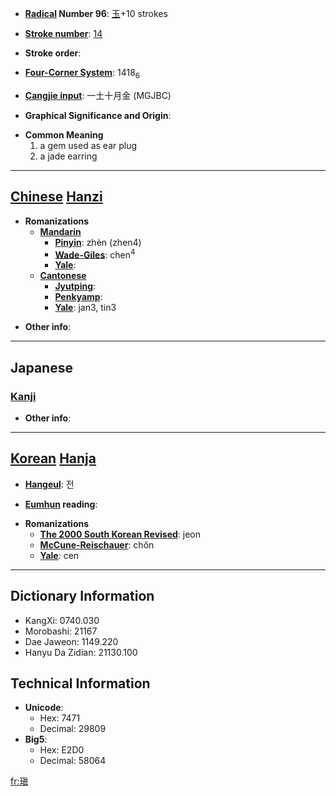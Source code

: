 * '''[[Wiktionary:Chinese radical index| Radical]] Number 96''': [[Wiktionary:Chinese radical index 玉|玉]]+10 strokes

* '''[[Wiktionary:Chinese total strokes index|Stroke number]]''': [[Wiktionary:Chinese total strokes index 14|14]]

* '''Stroke order''': 

* '''[[Wiktionary:Chinese four corner index|Four-Corner System]]''': 1418<sub>6</sub>

* '''[[Wiktionary:Chinese Cangjie index|Cangjie input]]''': 一土十月金 (MGJBC)

* '''Graphical Significance and Origin''': 

* '''Common Meaning'''
*#a gem used as ear plug
*# a jade earring


----

== [[Chinese]] [[Hanzi]] ==

* '''Romanizations'''
** '''[[Mandarin]]'''
*** '''[[Pinyin]]''': zhèn (zhen4)
*** '''[[Wade-Giles]]''': chen<sup>4</sup>
*** '''[[Yale]]''': 
** '''[[Cantonese]]'''
*** '''[[Jyutping]]''':
*** '''[[Penkyamp]]''': 
*** '''[[Yale]]''': jan3, tin3

* '''Other info''': 

----

==Japanese==
===[[Kanji]]===
{{kanji|on readings=[[てん]] (ten), [[ちん]] (chin), [[しん]] (shin)|kun readings=[[みみだま]] (mimidama)}}

* '''Other info''':  

----

== [[Korean]] [[Hanja]] ==

* '''[[Hangeul]]''': 전

* '''[[Eumhun]] reading''': 

* '''Romanizations'''
** '''[[The 2000 South Korean Revised Romanization|The 2000 South Korean Revised]]''': jeon
** '''[[McCune-Reischauer]]''': chŏn
** '''[[Yale]]''': cen

----

== Dictionary Information ==

* KangXi: 0740.030
* Morobashi: 21167
* Dae Jaweon: 1149.220
* Hanyu Da Zidian: 21130.100

== Technical Information ==

* '''Unicode''':
** Hex: 7471
** Decimal: 29809
* '''Big5''':
** Hex: E2D0
** Decimal: 58064

[[fr:瑱]]